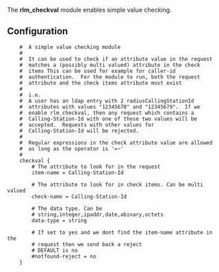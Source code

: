 The '''rlm_checkval''' module enables simple value checking.

{{Default in the server source|src/modules/rlm_checkval/}}

==Configuration==

{{Default in the server source|raddb/modules/checkval}}

<pre>
	#  A simple value checking module
	#
	#  It can be used to check if an attribute value in the request
	#  matches a (possibly multi valued) attribute in the check
	#  items This can be used for example for caller-id
	#  authentication.  For the module to run, both the request
	#  attribute and the check items attribute must exist
	#
	#  i.e.
	#  A user has an ldap entry with 2 radiusCallingStationId
	#  attributes with values "12345678" and "12345679".  If we
	#  enable rlm_checkval, then any request which contains a
	#  Calling-Station-Id with one of those two values will be
	#  accepted.  Requests with other values for
	#  Calling-Station-Id will be rejected.
	#
	#  Regular expressions in the check attribute value are allowed
	#  as long as the operator is '=~'
	#
	checkval {
		# The attribute to look for in the request
		item-name = Calling-Station-Id

		# The attribute to look for in check items. Can be multi valued
		check-name = Calling-Station-Id

		# The data type. Can be
		# string,integer,ipaddr,date,abinary,octets
		data-type = string

		# If set to yes and we dont find the item-name attribute in the
		# request then we send back a reject
		# DEFAULT is no
		#notfound-reject = no
	}
</pre>